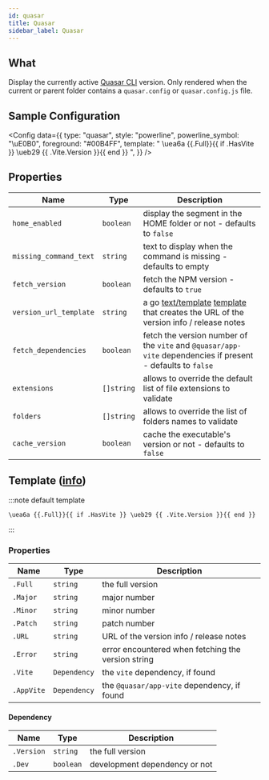 ```yaml
---
id: quasar
title: Quasar
sidebar_label: Quasar
---
```


## What

Display the currently active [Quasar CLI][quasar-cli] version. Only rendered when the current or
parent folder contains a `quasar.config` or `quasar.config.js` file.

## Sample Configuration


<Config
  data={{
    type: "quasar",
    style: "powerline",
    powerline_symbol: "\uE0B0",
    foreground: "#00B4FF",
    template:
      " \uea6a {{.Full}}{{ if .HasVite }} \ueb29 {{ .Vite.Version }}{{ end }} ",
  }}
/>

## Properties

| Name                   | Type       | Description                                                                                                           |
| ---------------------- | ---------- | --------------------------------------------------------------------------------------------------------------------- |
| `home_enabled`         | `boolean`  | display the segment in the HOME folder or not - defaults to `false`                                                   |
| `missing_command_text` | `string`   | text to display when the command is missing - defaults to empty                                                       |
| `fetch_version`        | `boolean`  | fetch the NPM version - defaults to `true`                                                                            |
| `version_url_template` | `string`   | a go [text/template][go-text-template] [template][templates] that creates the URL of the version info / release notes |
| `fetch_dependencies`   | `boolean`  | fetch the version number of the `vite` and `@quasar/app-vite` dependencies if present - defaults to `false`           |
| `extensions`           | `[]string` | allows to override the default list of file extensions to validate                                                    |
| `folders`              | `[]string` | allows to override the list of folders names to validate                                                              |
| `cache_version`        | `boolean`  | cache the executable's version or not - defaults to `false`                                                           |

## Template ([info][templates])

:::note default template

```template
\uea6a {{.Full}}{{ if .HasVite }} \ueb29 {{ .Vite.Version }}{{ end }}
```

:::

### Properties

| Name       | Type         | Description                                        |
| ---------- | ------------ | -------------------------------------------------- |
| `.Full`    | `string`     | the full version                                   |
| `.Major`   | `string`     | major number                                       |
| `.Minor`   | `string`     | minor number                                       |
| `.Patch`   | `string`     | patch number                                       |
| `.URL`     | `string`     | URL of the version info / release notes            |
| `.Error`   | `string`     | error encountered when fetching the version string |
| `.Vite`    | `Dependency` | the `vite` dependency, if found                    |
| `.AppVite` | `Dependency` | the `@quasar/app-vite` dependency, if found        |

#### Dependency

| Name       | Type      | Description                   |
| ---------- | --------- | ----------------------------- |
| `.Version` | `string`  | the full version              |
| `.Dev`     | `boolean` | development dependency or not |

[go-text-template]: https://golang.org/pkg/text/template/
[templates]: /docs/configuration/templates
[quasar-cli]: https://quasar.dev/start/quasar-cli
